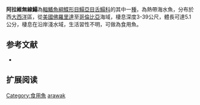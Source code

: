 {{Speciesbox
| name = 阿拉維無線鰨
| image = 
| image_width = 250px
| image_caption = 
| status = NE
| status_system = IUCN3.1
| genus = Symphurus
| species = arawak
| authority = [[Robins_&_Randall|Robins & Randall]], [[1965|1965]]
| synonyms = 
}}

'''阿拉維無線鰨'''為[[輻鰭魚綱|輻鰭魚綱]][[鰈形目|鰈形目]][[鰨亞目|鰨亞目]][[舌鰨科|舌鰨科]]的其中一[[種|種]]，為熱帶海水魚，分布於西[[大西洋|大西洋]]區，從[[美國|美國]][[佛羅里達|佛羅里達]]至[[哥倫比亞|哥倫比亞]]海域，棲息深度3-39公尺，體長可達5.1公分，棲息在沿岸淺水域，生活習性不明，可做為食用魚。
==参考文献==
*{{FishBase_species|genus=Symphurus |species=arawak |year=2014|month=4}}

== 扩展阅读 ==
{{refbegin}}
{{wikispecies-inline|Symphurus arawak|阿拉維無線鰨}}
{{refend}}
{{Taxonbar|from=Q2530452}}

[[Category:食用魚|Category:食用魚]]
[[Category:無線鰨屬|arawak]]


{{魚類小作品}}
